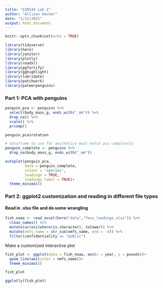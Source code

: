 ```yaml
---
title: "ESM244 Lab 2"
author: "Allison Hacker"
date: "1/12/2021"
output: html_document
---
```


```r
knitr::opts_chunk$set(echo = TRUE)

library(tidyverse)
library(here)
library(janitor)
library(plotly)
library(readxl)
library(ggfortify)
library(gghighlight)
library(lubridate)
library(patchwork)
library(palmerpenguins)

```

### Part 1: PCA with penguins

```r
penguin_pca <- penguins %>%
  select(body_mass_g, ends_with("_mm")) %>% 
  drop_na() %>% 
  scale() %>% 
  prcomp()

penguin_pca$rotation

# dataframe to use for aesthetics must match pca completely
penguin_complete <- penguins %>% 
  drop_na(body_mass_g, ends_with("_mm"))

autoplot(penguin_pca,
         data = penguin_complete,
         colour = 'species',
         loadings = TRUE,
         loadings.label = TRUE)+
  theme_minimal()
```

### Part 2: ggplot2 customization and reading in different file types

#### Read in .xlsx file and do some wrangling
```r
fish_noaa <- read_excel(here("data","foss_landings.xlsx")) %>% 
  clean_names() %>%
  mutate(across(where(is.character), tolower)) %>% 
  mutate(nmfs_name = str_sub(nmfs_name, end = -4)) %>% 
  filter(confidentiality == "public")
```

Make a customized interactive plot
```r
fish_plot <- ggplot(data = fish_noaa, aes(x = year, y = pounds))+
  geom_line(aes(color = nmfs_name))+
  theme_minimal()

fish_plot

ggplotly(fish_plot)
```

